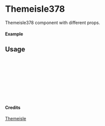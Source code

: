 
<Meta of={Themeisle378} title="Themeisle/Themeisle378" />

# Themeisle378

Themeisle378 component with different props.

#### Example

<Canvas of={Themeisle378.Primary} />

## Usage

```ts
import { Themeisle378 } from "yadl-ui";

const Example = () => {
  return (
      <Themeisle378 />
  );
};

export default Example;
```

#### Credits
[Themeisle](https://themeisle.com/illustrations)
